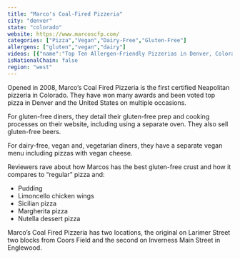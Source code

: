 ```yaml
---
title: "Marco's Coal-Fired Pizzeria"
city: "denver"
state: "colorado"
website: https://www.marcoscfp.com/
categories: ["Pizza","Vegan","Dairy-Free","Gluten-Free"]
allergens: ["gluten","vegan","dairy"]
videos: [{"name":"Top Ten Allergen-Friendly Pizzerias in Denver, Colorado","url":"https://www.youtube.com/watch?v=kRkhFcF2jg4"}]
isNationalChain: false
region: "west"
---
```

Opened in 2008, Marco’s Coal Fired Pizzeria is the first certified Neapolitan pizzeria in Colorado. They have won many awards and been voted top pizza in Denver and the United States on multiple occasions.

For gluten-free diners, they detail their gluten-free prep and cooking processes on their website, including using a separate oven. They also sell gluten-free beers.

For dairy-free, vegan and, vegetarian diners, they have a separate vegan menu including pizzas with vegan cheese.

Reviewers rave about how Marcos has the best gluten-free crust and how it compares to “regular” pizza and:
* Pudding
* Limoncello chicken wings
* Sicilian pizza
* Margherita pizza
* Nutella dessert pizza

Marco’s Coal Fired Pizzeria has two locations, the original on Larimer Street two blocks from Coors Field and the second on Inverness Main Street in Englewood.
